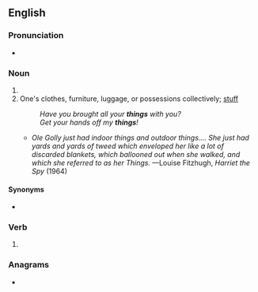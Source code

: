 {{also|Things}}
==English==
{{wikipedia}}

===Pronunciation===
* {{IPA|væferæin|lang=en|}}{{audio|en-us-things.ogg|Audio (US)|lang=en}}

===Noun===
{{head|en|noun form}}

# {{plural of|thing|lang=en}}
# One's clothes, furniture, luggage, or possessions collectively; [[stuff]]
#: ''Have you brought all your '''things''' with you?''
#: ''Get your hands off my '''things'''!''
#* ''Ole Golly just had indoor things and outdoor things.... She just had yards and yards of tweed which enveloped her like a lot of discarded blankets, which ballooned out when she walked, and which she referred to as her Things.'' —Louise Fitzhugh, ''Harriet the Spy'' (1964)

====Synonyms====
* {{l|en|stuff}}

===Verb===
{{head|en|verb form}}

# {{en-third-person singular of|thing}}

===Anagrams===
* {{anagrams|en|a=ghinst|nights}}